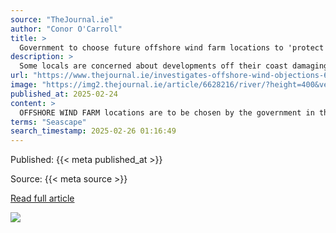 ```yaml
---
source: "TheJournal.ie"
author: "Conor O'Carroll"
title: >
  Government to choose future offshore wind farm locations to 'protect biodiversity'
description: >
  Some locals are concerned about developments off their coast damaging sandbanks and impacting coastal erosion.
url: "https://www.thejournal.ie/investigates-offshore-wind-objections-6628216-Feb2025/"
image: "https://img2.thejournal.ie/article/6628216/river/?height=400&version=6629442"
published_at: 2025-02-24
content: >
  OFFSHORE WIND FARM locations are to be chosen by the government in the future to protect biodiversity.  Fixed-bottom wind farms need to be built in shallower waters, which has worried some locals abo… [+3797 chars]
terms: "Seascape"
search_timestamp: 2025-02-26 01:16:49
---
```



Published: {{< meta published_at >}}


Source: {{< meta source >}}


[Read full article]({{< meta url >}}){target='_blank'}



![](`r rmarkdown::metadata$image[1]`)
